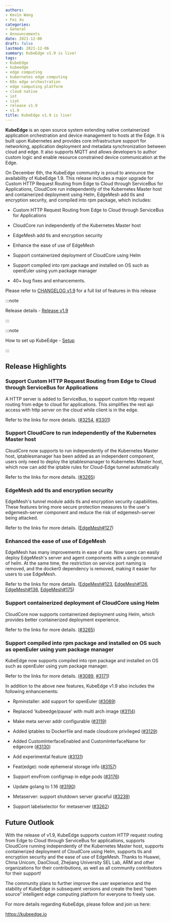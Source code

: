 ```yaml
---
authors:
- Kevin Wang
- Fei Xu
categories:
- General
- Announcements
date: 2021-12-06
draft: false
lastmod: 2021-12-06
summary: KubeEdge v1.9 is live!
tags:
- KubeEdge
- kubeedge
- edge computing
- kubernetes edge computing
- K8s edge orchestration
- edge computing platform
- cloud native
- iot
- iiot
- release v1.9
- v1.9
title: KubeEdge v1.9 is live!
---
```

**KubeEdge** is an open source system extending native containerized application orchestration and device management to 
hosts at the Edge. It is built upon Kubernetes and provides core infrastructure support for networking, application 
deployment and metadata synchronization between cloud and edge. It also supports MQTT and allows developers to author 
custom logic and enable resource constrained device communication at the Edge.

On December 6th, the KubeEdge community is proud to announce the availability of KubeEdge 1.9. This release includes a
major upgrade for Custom HTTP Request Routing from Edge to Cloud through ServiceBus for Applications, 
CloudCore run independently of the Kubernetes Master host and containerized deployment using Helm,
EdgeMesh add tls and encryption security, and compiled into rpm package, which includes:

- Custom HTTP Request Routing from Edge to Cloud through ServiceBus for Applications

- CloudCore run independently of the Kubernetes Master host

- EdgeMesh add tls and encryption security

- Enhance the ease of use of EdgeMesh

- Support containerized deployment of CloudCore using Helm

- Support compiled into rpm package and installed on OS such as openEuler using yum package manager

- 40+ bug fixes and enhancements.

Please refer to [CHANGELOG v1.9](https://github.com/kubeedge/kubeedge/blob/master/CHANGELOG/CHANGELOG-1.9.md) for a 
full list of features in this release

:::note

Release details - [Release v1.9](https://github.com/kubeedge/kubeedge/releases/tag/v1.9.0)

:::

:::note

How to set up KubeEdge - [Setup](https://kubeedge.io/en/docs/setup/keadm/)

:::

## **Release Highlights**
### Support Custom HTTP Request Routing from Edge to Cloud through ServiceBus for Applications

A HTTP server is added to ServiceBus, to support custom http request routing from edge to cloud
for applications. This simplifies the rest api access with http server on the cloud while client is in the edge.

Refer to the links for more details.
([#3254](https://github.com/kubeedge/kubeedge/issues/3254), [#3301](https://github.com/kubeedge/kubeedge/pull/3301))


### Support CloudCore to run independently of the Kubernetes Master host

CloudCore now supports to run independently of the Kubernetes Master host, iptablesmanager has been added as an independent
component, users only need to deploy the iptablesmanager to Kubernetes Master host, which now can
add the iptable rules for Cloud-Edge tunnel automatically

Refer to the links for more details.
([#3265](https://github.com/kubeedge/kubeedge/pull/3265))


### EdgeMesh add tls and encryption security

EdgeMesh's tunnel module adds tls and encryption security capabilities.
These features bring more secure protection measures to the user's edgemesh-server component and
reduce the risk of edgemesh-server being attacked.

Refer to the links for more details.
([EdgeMesh#127](https://github.com/kubeedge/edgemesh/pull/127))


### Enhanced the ease of use of EdgeMesh

EdgeMesh has many improvements in ease of use. Now users can easily deploy EdgeMesh's server and
agent components with a single command of helm. At the same time, the restriction on service port
naming is removed, and the docker0 dependency is removed, making it easier for users to use EdgeMesh.

Refer to the links for more details.
([EdgeMesh#123](https://github.com/kubeedge/edgemesh/pull/123), [EdgeMesh#126](https://github.com/kubeedge/edgemesh/pull/126), [EdgeMesh#136](https://github.com/kubeedge/edgemesh/pull/136), [EdgeMesh#175](https://github.com/kubeedge/edgemesh/pull/175         ))


### Support containerized deployment of CloudCore using Helm

CloudCore now supports containerized deployment using Helm, which provides better containerized deployment experience.

Refer to the links for more details.
([#3265](https://github.com/kubeedge/kubeedge/pull/3265))


### Support compiled into rpm package and installed on OS such as openEuler using yum package manager

KubeEdge now supports compiled into rpm package and installed on OS such as openEuler using yum package manager.

Refer to the links for more details.
([#3089](https://github.com/kubeedge/kubeedge/pull/3089), [#3171](https://github.com/kubeedge/kubeedge/pull/3171))



In addition to the above new features, KubeEdge v1.9 also includes the following enhancements:

- Rpminstaller: add support for openEuler ([#3089](https://github.com/kubeedge/kubeedge/pull/3089))

- Replaced 'kubeedge/pause' with multi arch image ([#3114](https://github.com/kubeedge/kubeedge/pull/3114))

- Make meta server addr configurable ([#3119](https://github.com/kubeedge/kubeedge/pull/3119))

- Added iptables to Dockerfile and made cloudcore privileged ([#3129](https://github.com/kubeedge/kubeedge/pull/3129))

- Added CustomInterfaceEnabled and CustomInterfaceName for edgecore ([#3130](https://github.com/kubeedge/kubeedge/pull/3130))

- Add experimental feature ([#3131](https://github.com/kubeedge/kubeedge/pull/3131))

- Feat(edge): node ephemeral storage info ([#3157](https://github.com/kubeedge/kubeedge/pull/3157))

- Support envFrom configmap in edge pods ([#3176](https://github.com/kubeedge/kubeedge/pull/3176))

- Update golang to 1.16 ([#3190](https://github.com/kubeedge/kubeedge/pull/3190))

- Metaserver: support shutdown server graceful  ([#3239](https://github.com/kubeedge/kubeedge/pull/3239))

- Support labelselector for metaserver ([#3262](https://github.com/kubeedge/kubeedge/pull/3262))


## **Future Outlook**

With the release of v1.9, KubeEdge supports custom HTTP request routing from Edge to Cloud through ServiceBus for applications,
supports CloudCore running independently of the Kubernetes Master host, supports containerized deployment of CloudCore using Helm,
supports tls and encryption security and the ease of use of EdgeMesh. 
Thanks to Huawei, China Unicom, DaoCloud, Zhejiang University SEL Lab, ARM and other organizations for their contributions,
as well as all community contributors for their support!

The community plans to further improve the user experience and the stability of KubeEdge in subsequent versions and 
create the best “open source” intelligent edge computing platform for everyone to freely use.

For more details regarding KubeEdge, please follow and join us here:

https://kubeedge.io
